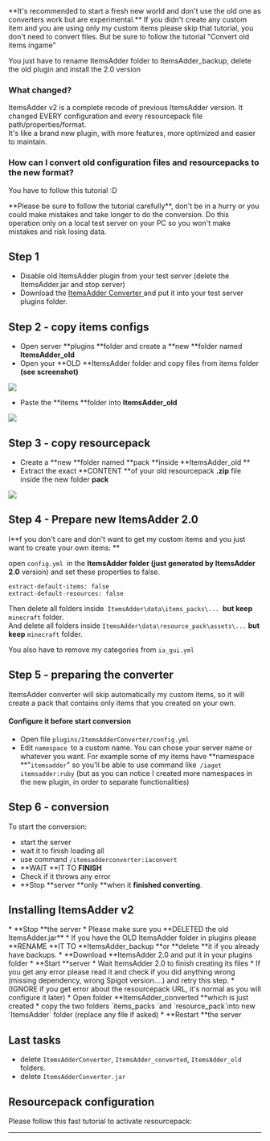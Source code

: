 



<Warning>
**It's recommended to start a fresh new world and don't use the old one as converters work but are experimental.**
</Warning>



<Warning>
If you didn't create any custom item and you are using only my custom items please skip that tutorial, you don't need to convert files. But be sure to follow the tutorial "Convert old items ingame"

You just have to rename ItemsAdder folder to ItemsAdder_backup, delete the old plugin and install the 2.0 version
</Warning>


### What changed?

ItemsAdder v2 is a complete recode of previous ItemsAdder version. It changed EVERY configuration and every resourcepack file path/properties/format. \
It's like a brand new plugin, with more features, more optimized and easier to maintain.

### How can I convert old configuration files and resourcepacks to the new format?

You have to follow this tutorial :D


<Warning>
**Please be sure to follow the tutorial carefully**, don't be in a hurry or you could make mistakes and take longer to do the conversion.
</Warning>



<Warning>
Do this operation only on a local test server on your PC so you won't make mistakes and risk losing data.
</Warning>




## Step 1

* Disable old ItemsAdder plugin from your test server (delete the ItemsAdder.jar and stop server)
* Download the [ItemsAdder Converter ](https://www.spigotmc.org/resources/itemsadder-converter.75952/)and put it into your test server plugins folder.

## Step 2 - copy items configs

* Open server **plugins **folder and create a **new **folder named **ItemsAdder_old**
* Open your **OLD **ItemsAdder folder and copy files from items folder **(see screenshot)**

![](</assets/images/image (6).png>)

* Paste the **items **folder into **ItemsAdder_old**

![](</assets/images/image (5).png>)

## Step 3 - copy resourcepack

* Create a **new **folder named **pack **inside **ItemsAdder_old **
* Extract the exact **CONTENT **of your old resourcepack **.zip** file inside the new folder **pack**

![](assets/images/image.png)

## Step 4 - Prepare new ItemsAdder 2.0


<Note>
I**f you don't care and don't want to get my custom items and you just want to create your own items: **

open `config.yml `in the **ItemsAdder **folder (just generated by** ItemsAdder 2.0** version) and set these properties to false.

```
extract-default-items: false
extract-default-resources: false
```

Then delete all folders inside`  ItemsAdder\data\items_packs\...  `**but keep** `minecraft` folder.\
And delete all folders inside `ItemsAdder\data\resource_pack\assets\...` **but keep** `minecraft` folder.

You also have to remove my categories from `ia_gui.yml`
</Note>


## Step 5 - preparing the converter


<Note>
ItemsAdder converter will skip automatically my custom items, so it will create a pack that contains only items that you created on your own.
</Note>


#### Configure it before start conversion

* Open file `plugins/ItemsAdderConverter/config.yml`
* Edit `namespace `to a custom name. You can chose your server name or whatever you want. For example some of my items have **namespace **"`itemsadder`" so you'll be able to use command like` /iaget itemsadder:ruby` (but as you can notice I created more namespaces in the new plugin, in order to separate functionalities)

## Step 6 - conversion

To start the conversion:

* start the server
* wait it to finish loading all
* use command `/itemsadderconverter:iaconvert`
* **WAIT **IT TO **FINISH**
* Check if it throws any error
* **Stop **server **only **when it **finished converting**.

## Installing ItemsAdder v2


<Warning>
* **Stop **the server
* Please make sure you **DELETED the old ItemsAdder.jar**
* If you have the OLD ItemsAdder folder in plugins please **RENAME **IT TO **ItemsAdder_backup **or **delete **it if you already have backups.
* **Download **ItemsAdder 2.0 and put it in your plugins folder
* **Start **server
* Wait ItemsAdder 2.0 to finish creating its files
* If you get any error please read it and check if you did anything wrong (missing dependency, wrong Spigot version....) and retry this step.
* (IGNORE if you get error about the resourcepack URL, it's normal as you will configure it later)
* Open folder **ItemsAdder_converted **which is just created
* copy the two folders `items_packs `and `resource_pack`into new `ItemsAdder` folder (replace any file if asked)
* **Restart **the server
</Warning>


## Last tasks

* delete `ItemsAdderConverter`, `ItemsAdder_converted`, `ItemsAdder_old `folders.
* delete `ItemsAdderConverter.jar`

## Resourcepack configuration

Please follow this fast tutorial to activate resourcepack:


<Card title="Resourcepack Self Hosting" icon="text" href="/plugin-usage/resourcepack-hosting/resourcepack-self-hosting"></Card>




****